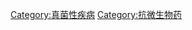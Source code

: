 {{catmore}}
{{Commons cat|Antifungals}}

[[Category:真菌性疾病|Category:真菌性疾病]]
[[Category:抗微生物药|Category:抗微生物药]]